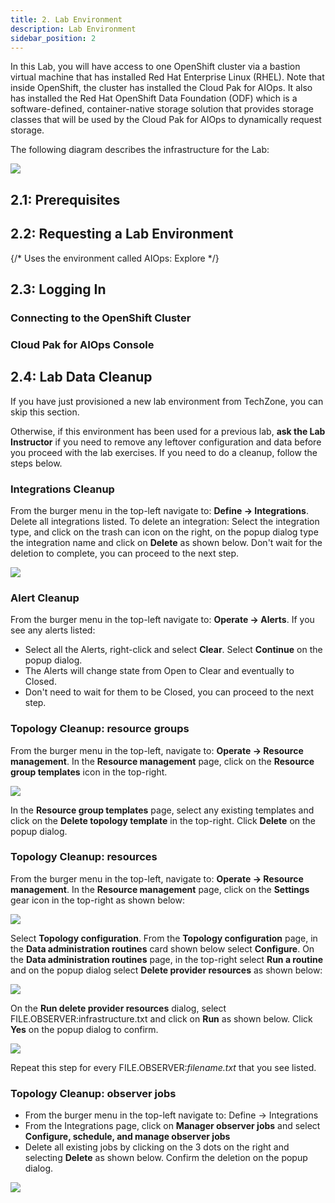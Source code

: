 ```yaml
---
title: 2. Lab Environment
description: Lab Environment
sidebar_position: 2
---
```



In this Lab, you will have access to one OpenShift cluster via a bastion virtual
machine that has installed Red Hat Enterprise Linux (RHEL). Note that inside
OpenShift, the cluster has installed the Cloud Pak for AIOps. It also has
installed the Red Hat OpenShift Data Foundation (ODF) which is a
software-defined, container-native storage solution that provides storage
classes that will be used by the Cloud Pak for AIOps to dynamically request
storage.

The following diagram describes the infrastructure for the Lab:

![](images/architecture.png)

## 2.1: Prerequisites

<CreateIbmId />

<ObtainingEntitlementKey />

<AiopsTrialLicenseAdmonition />

## 2.2: Requesting a Lab Environment

{/* Uses the environment called AIOps: Explore */}
<RequestingLabEnvironment
   environmentName="Jam-in-a-Box: CP4AIOps - Topology"
   environmentUrl="https://techzone.ibm.com/my/reservations/create/64c2a0166c515100179d63e2"
/>

## 2.3: Logging In

### Connecting to the OpenShift Cluster

<RunningOcCommands />

### Cloud Pak for AIOps Console

<LogInAiopsConsole />


## 2.4: Lab Data Cleanup

If you have just provisioned a new lab environment from TechZone, you can skip this section.

Otherwise, if this environment has been used for a previous lab, **ask the Lab Instructor** if you need to remove any leftover configuration and data
before you proceed with the lab exercises. If you need to do a cleanup, follow the steps below. 

### Integrations Cleanup

From the burger menu in the top-left navigate to: **Define → Integrations**. 
Delete all integrations listed. To delete an integration: 
Select the integration type, and click on the trash can icon on the right, on the popup dialog type the integration name and click on **Delete**
 as shown below. Don't wait for the deletion to complete, you can proceed to the next step.

![](images/delete-integration.png) 

### Alert Cleanup

From the burger menu in the top-left navigate to: **Operate → Alerts**. If you see any alerts listed:

* Select all the Alerts, right-click and select **Clear**. Select **Continue** on the popup dialog.
* The Alerts will change state from Open to Clear and eventually to Closed.
* Don't need to wait for them to be Closed, you can proceed to the next step.

### Topology Cleanup: resource groups

From the burger menu in the top-left, navigate to: **Operate → Resource
management**. In the **Resource management** page, click on the **Resource group
templates** icon in the top-right.

![](images/group-templates.png)

In the **Resource group templates** page, select any existing templates and click on the **Delete topology template** in the top-right.
Click **Delete** on the popup dialog.

### Topology Cleanup: resources

From the burger menu in the top-left, navigate to: **Operate → Resource
management**. In the **Resource management** page, click on the **Settings**
gear icon in the top-right as shown below:

![](images/gear-icon.png)

Select **Topology configuration**. From the **Topology configuration** page, in
the **Data administration routines** card shown below select **Configure**.
On the **Data administration routines** page, in the top-right select **Run a routine**
and on the popup dialog select **Delete provider resources** as shown below:

![](images/delete-provider-resources.png)

On the **Run delete provider resources** dialog, select FILE.OBSERVER:infrastructure.txt 
and click on **Run** as shown below. Click **Yes** on the popup dialog to confirm.

![](images/run-delete-provider-resources.png)

Repeat this step for every FILE.OBSERVER:*filename.txt* that you see listed.

### Topology Cleanup: observer jobs

* From the burger menu in the top-left navigate to: Define → Integrations
* From the Integrations page, click on **Manager observer jobs** and select **Configure, schedule, and manage observer jobs**
* Delete all existing jobs by clicking on the 3 dots on the right and selecting **Delete** as shown below. Confirm the deletion on the popup dialog.

![](images/delete-jobs.png)